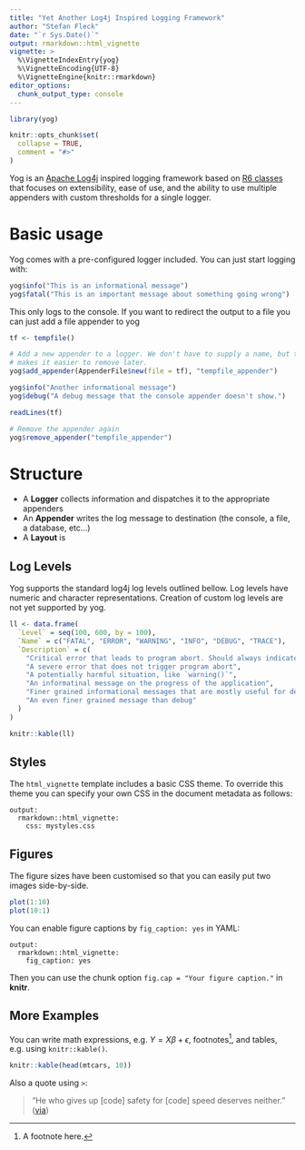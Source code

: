 ```yaml
---
title: "Yet Another Log4j Inspired Logging Framework"
author: "Stefan Fleck"
date: "`r Sys.Date()`"
output: rmarkdown::html_vignette
vignette: >
  %\VignetteIndexEntry{yog}
  %\VignetteEncoding{UTF-8}
  %\VignetteEngine{knitr::rmarkdown}
editor_options: 
  chunk_output_type: console
---
```


```r
library(yog)

knitr::opts_chunk$set(
  collapse = TRUE,
  comment = "#>"
)
```

Yog is an [Apache Log4j](https://logging.apache.org/log4j/2.x/) inspired
logging framework based on [R6 classes](https://github.com/r-lib/R6) that 
focuses on extensibility, ease of use, and the ability to use multiple 
appenders with custom thresholds for a single logger.

# Basic usage

Yog comes with a pre-configured logger included. You can just start logging 
with:

```r
yog$info("This is an informational message")
yog$fatal("This is an important message about something going wrong")
```

This only logs to the console. If you want to redirect the output to a file
you can just add a file appender to yog

```r
tf <- tempfile()

# Add a new appender to a logger. We don't have to supply a name, but that
# makes it easier to remove later.
yog$add_appender(AppenderFile$new(file = tf), "tempfile_appender")

yog$info("Another informational message")
yog$debug("A debug message that the console appender doesn't show.")

readLines(tf)

# Remove the appender again
yog$remove_appender("tempfile_appender")
```

# Structure

* A **Logger** collects information and dispatches it to the appropriate appenders
* An **Appender** writes the log message to destination (the console, a file, 
  a database, etc...)
* A **Layout** is




## Log Levels

Yog supports the standard log4j log levels outlined bellow. Log levels have
numeric and character representations. Creation of custom log levels are not 
yet supported by yog.

```r

ll <- data.frame(
  `Level` = seq(100, 600, by = 100),
  `Name` = c("FATAL", "ERROR", "WARNING", "INFO", "DEBUG", "TRACE"),
  `Description` = c(
    "Critical error that leads to program abort. Should always indicate a `stop()` or similar",
    "A severe error that does not trigger program abort",
    "A potentially harmful situation, like `warning()`",
    "An informatinal message on the progress of the application",
    "Finer grained informational messages that are mostly useful for debugging",
    "An even finer grained message than debug"
  )
) 

knitr::kable(ll)

```



## Styles

The `html_vignette` template includes a basic CSS theme. To override this theme you can specify your own CSS in the document metadata as follows:

    output: 
      rmarkdown::html_vignette:
        css: mystyles.css

## Figures

The figure sizes have been customised so that you can easily put two images side-by-side. 

```r
plot(1:10)
plot(10:1)
```

You can enable figure captions by `fig_caption: yes` in YAML:

    output:
      rmarkdown::html_vignette:
        fig_caption: yes

Then you can use the chunk option `fig.cap = "Your figure caption."` in **knitr**.

## More Examples

You can write math expressions, e.g. $Y = X\beta + \epsilon$, footnotes^[A footnote here.], and tables, e.g. using `knitr::kable()`.

```r
knitr::kable(head(mtcars, 10))
```

Also a quote using `>`:

> "He who gives up [code] safety for [code] speed deserves neither."
([via](https://twitter.com/hadleywickham/status/504368538874703872))
